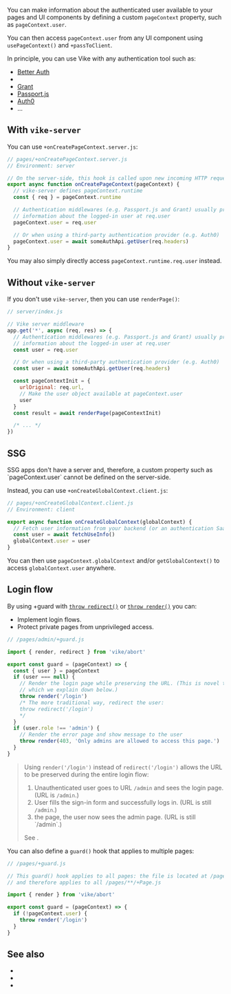 
You can make information about the authenticated user available to your pages and UI components by defining a <Link href="/pageContext#custom">custom `pageContext` property</Link>, such as `pageContext.user`.

You can then access `pageContext.user` from any UI component using <Link href="/usePageContext" >`usePageContext()`</Link> and <Link href="/passToClient">`+passToClient`</Link>.

In principle, you can use Vike with any authentication tool such as:
- [Better Auth](https://github.com/better-auth/better-auth)
- <Link text="Auth.js" href="/Auth.js" />
- [Grant](https://github.com/simov/grant)
- [Passport.js](https://github.com/jaredhanson/passport)
- [Auth0](https://auth0.com/)
- ...


## With `vike-server`

You can use <Link href="/onCreatePageContext">`+onCreatePageContext.server.js`</Link>:

```js
// pages/+onCreatePageContext.server.js
// Environment: server

// On the server-side, this hook is called upon new incoming HTTP requests
export async function onCreatePageContext(pageContext) {
  // vike-server defines pageContext.runtime
  const { req } = pageContext.runtime

  // Authentication middlewares (e.g. Passport.js and Grant) usually provide
  // information about the logged-in user at req.user
  pageContext.user = req.user

  // Or when using a third-party authentication provider (e.g. Auth0)
  pageContext.user = await someAuthApi.getUser(req.headers)
}
```

You may also simply directly access `pageContext.runtime.req.user` instead.

## Without `vike-server`

If you don't use <Link href="/server">`vike-server`</Link>, then you can use <Link href="/renderPage">`renderPage()`</Link>:

```js
// server/index.js

// Vike server middleware
app.get('*', async (req, res) => {
  // Authentication middlewares (e.g. Passport.js and Grant) usually provide
  // information about the logged-in user at req.user
  const user = req.user

  // Or when using a third-party authentication provider (e.g. Auth0)
  const user = await someAuthApi.getUser(req.headers)

  const pageContextInit = {
    urlOriginal: req.url,
    // Make the user object available at pageContext.user
    user
  }
  const result = await renderPage(pageContextInit)

  /* ... */
})
```

## SSG

<Link href="/pre-rendering">SSG apps</Link> don't have a server and, therefore, a custom property such as `pageContext.user` cannot be defined on the server-side.

Instead, you can use <Link href="/onCreateGlobalContext">`+onCreateGlobalContext.client.js`</Link>:

```js
// pages/+onCreateGlobalContext.client.js
// Environment: client

export async function onCreateGlobalContext(globalContext) {
  // Fetch user information from your backend (or an authentication SaaS platform)
  const user = await fetchUseInfo()
  globalContext.user = user
}
```

You can then use <Link href="/pageContext#globalContext">`pageContext.globalContext`</Link> and/or <Link href="/getGlobalContext">`getGlobalContext()`</Link> to access `globalContext.user` anywhere.



## Login flow

By using <Link href="/guard">+guard</Link> with [`throw redirect()`](/redirect) or [`throw render()`](/render) you can:
 - Implement login flows.
 - Protect private pages from unprivileged access.

```js
// /pages/admin/+guard.js

import { render, redirect } from 'vike/abort'

export const guard = (pageContext) => {
  const { user } = pageContext
  if (user === null) {
    // Render the login page while preserving the URL. (This is novel technique
    // which we explain down below.)
    throw render('/login')
    /* The more traditional way, redirect the user:
    throw redirect('/login')
    */
  }
  if (user.role !== 'admin') {
    // Render the error page and show message to the user
    throw render(403, 'Only admins are allowed to access this page.')
  }
}
```

> Using `render('/login')` instead of `redirect('/login')` allows the URL to be preserved during the entire login flow:
>  1. Unauthenticated user goes to URL `/admin` and sees the login page. (URL is `/admin`.)
>  2. User fills the sign-in form and successfully logs in. (URL is still `/admin`.)
>  3. <Link text="Reload" href="/reload" /> the page, the user now sees the admin page. (URL is still `/admin`.)
>
> See <RepoLink text="example" path="/examples/auth/" />.

You can also define a `guard()` hook that applies to multiple pages:

```js
// /pages/+guard.js

// This guard() hook applies to all pages: the file is located at /pages/+guard.js
// and therefore applies to all /pages/**/+Page.js

import { render } from 'vike/abort'

export const guard = (pageContext) => {
  if (!pageContext.user) {
    throw render('/login')
  }
}
```

## See also

- <Link href="/guard" />
- <Link href="/redirect" />
- <Link href="/render" />
